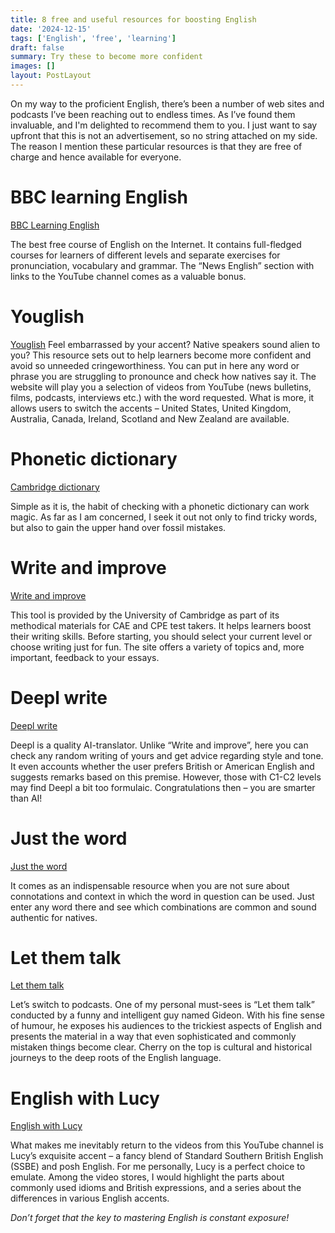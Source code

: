 ```yaml
---
title: 8 free and useful resources for boosting English 
date: '2024-12-15'
tags: ['English', 'free', 'learning']
draft: false
summary: Try these to become more confident
images: []
layout: PostLayout
---
```


On my way to the proficient English, there’s been a number of web sites and podcasts I’ve been reaching out to endless times. As I’ve found them invaluable, and I'm delighted to recommend them to you. I just want to say upfront that this is not an advertisement, so no string attached on my side. The reason I mention these particular resources is that they are free of charge and hence available for everyone.


# BBC learning English 

[BBC Learning English](https://www.bbc.co.uk/learningenglish/ "Go to BBC Learning English")

The best free course of English on the Internet. It contains full-fledged courses for learners of different levels and separate exercises for pronunciation, vocabulary and grammar. The “News English” section with links to the YouTube channel comes as a valuable bonus.


# Youglish 

[Youglish](https://youglish.com/ "Go to Youglish")
Feel embarrassed by your accent? Native speakers sound alien to you? This resource sets out to help learners become more confident and avoid so unneeded cringeworthiness. You can put in here any word or phrase you are struggling to pronounce and check how natives say it. The website will play you a selection of videos from YouTube (news bulletins, films, podcasts, interviews etc.) with the word requested. What is more, it allows users to switch the accents – United States, United Kingdom, Australia, Canada, Ireland, Scotland and New Zealand are available.


# Phonetic dictionary 

[Cambridge dictionary](https://dictionary.cambridge.org/ "Go to Cambridge dictionary")

Simple as it is, the habit of checking with a phonetic dictionary can work magic. As far as I am concerned, I seek it out not only to find tricky words, but also to gain the upper hand over fossil mistakes.


# Write and improve 

[Write and improve](https://writeandimprove.com/ "Go to Write and improve")

This tool is provided by the University of Cambridge as part of its methodical materials for CAE and CPE test takers. It helps learners boost their writing skills. Before starting, you should select your current level or choose writing just for fun. The site offers a variety of topics and, more important, feedback to your essays.  
 
# Deepl write 

[Deepl write](https://www.deepl.com/en/write "Go to Deeple write")

Deepl is a quality AI-translator. Unlike “Write and improve”, here you can check any random writing of yours and get advice regarding style and tone. It even accounts whether the user prefers British or American English and suggests remarks based on this premise. However, those with C1-C2 levels may find Deepl a bit too formulaic. Congratulations then – you are smarter than AI!

# Just the word 

[Just the word](https://www.just-the-word.com/ "Go to Just the word")

It comes as an indispensable resource when you are not sure about connotations and context in which the word in question can be used. Just enter any word there and see which combinations are common and sound authentic for natives. 

# Let them talk 

[Let them talk](https://www.youtube.com/@LetThemTalkTV "Go to Let them talk")

Let’s switch to podcasts. One of my personal must-sees is “Let them talk” conducted by a funny and intelligent guy named Gideon. With his fine sense of humour, he exposes his audiences to the trickiest aspects of English and presents the material in a way that even sophisticated and commonly mistaken things become clear. Cherry on the top is cultural and historical journeys to the deep roots of the English language. 

# English with Lucy 

[English with Lucy](https://www.youtube.com/@EnglishwithLucy "Go to English with Lucy")

What makes me inevitably return to the videos from this YouTube channel is Lucy’s exquisite accent – a fancy blend of Standard Southern British English (SSBE) and posh English. For me personally, Lucy is a perfect choice to emulate. Among the video stores, I would highlight the parts about commonly used idioms and British expressions, and a series about the differences in various English accents.

_Don’t forget that the key to mastering English is constant exposure!_
